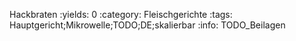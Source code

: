 Hackbraten
:yields: 0
:category: Fleischgerichte
:tags: Hauptgericht;Mikrowelle;TODO;DE;skalierbar
:info: TODO_Beilagen
